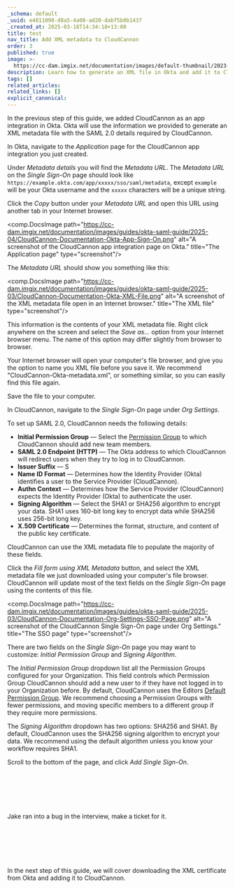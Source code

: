 ```yaml
---
_schema: default
_uuid: e4811090-d8a5-4a08-ad20-dabf5b0b1437
_created_at: 2025-03-18T14:34:18+13:00
title: test
nav_title: Add XML metadata to CloudCannon
order: 3
published: true
image: >-
  https://cc-dam.imgix.net/documentation/images/default-thumbnail/2023-Q4/CloudCannon-Documentation-Thumbnail.png
description: Learn how to generate an XML file in Okta and add it to CloudCannon.
tags: []
related_articles:
related_links: []
explicit_canonical:
---
```

In the previous step of this guide, we added CloudCannon as an app integration in Okta. Okta will use the information we provided to generate an XML metadata file with the SAML 2.0 details required by CloudCannon.

In Okta, navigate to the *Application* page for the CloudCannon app integration you just created.

Under *Metadata details* you will find the *Metadata URL*. The *Metadata URL* on the *Single Sign-On* page should look like `https://example.okta.com/app/xxxxx/sso/saml/metadata`, except `example` will be your Okta username and the `xxxxx` characters will be a unique string.

Click the *Copy* button under your *Metadata URL* and open this URL using another tab in your Internet browser.

<comp.DocsImage path="https://cc-dam.imgix.net/documentation/images/guides/okta-saml-guide/2025-04/CloudCannon-Documentation-Okta-App-Sign-On.png" alt="A screenshot of the CloudCannon app integration page on Okta." title="The Application page" type="screenshot"/>

The *Metadata URL* should show you something like this:

<comp.DocsImage path="https://cc-dam.imgix.net/documentation/images/guides/okta-saml-guide/2025-03/CloudCannon-Documentation-Okta-XML-File.png" alt="A screenshot of the XML metadata file open in an Internet browser." title="The XML file" type="screenshot"/>

This information is the contents of your XML metadata file. Right click anywhere on the screen and select the *Save as...* option from your Internet browser menu. The name of this option may differ slightly from browser to browser.

Your Internet browser will open your computer's file browser, and give you the option to name you XML file before you save it. We recommend "CloudCannon-Okta-metadata.xml", or something similar, so you can easily find this file again.

Save the file to your computer.

In CloudCannon, navigate to the *Single Sign-On* page under *Org Settings*.

To set up SAML 2.0, CloudCannon needs the following details:

* **Initial Permission Group** — Select the [Permission Group](/documentation/articles/what-are-permission-groups/) to which CloudCannon should add new team members.
* **SAML 2.0 Endpoint (HTTP)** — The Okta address to which CloudCannon will redirect users when they try to log in to CloudCannon.
* **Issuer Suffix** — S
* **Name ID Format** — Determines how the Identity Provider (Okta) identifies a user to the Service Provider (CloudCannon).
* **Authn Context** — Determines how the Service Provider (CloudCannon) expects the Identity Provider (Okta) to authenticate the user.
* **Signing Algorithm** — Select the SHA1 or SHA256 algorithm to encrypt your data. SHA1 uses 160-bit long key to encrypt data while SHA256 uses 256-bit long key.
* **X.509 Certificate** — Determines the format, structure, and content of the public key certificate.

CloudCannon can use the XML metadata file to populate the majority of these fields.

Click the *Fill form using XML Metadata* button, and select the XML metadata file we just downloaded using your computer's file browser. CloudCannon will update most of the text fields on the *Single Sign-On* page using the contents of this file.

<comp.DocsImage path="https://cc-dam.imgix.net/documentation/images/guides/okta-saml-guide/2025-03/CloudCannon-Documentation-Org-Settings-SSO-Page.png" alt="A screenshot of the CloudCannon Single Sign-On page under Org Settings." title="The SSO page" type="screenshot"/>

There are two fields on the *Single Sign-On* page you may want to customize: *Initial Permission Group* and *Signing Algorithm*.

The *Initial Permission Group* dropdown list all the Permission Groups configured for your Organization. This field controls which Permission Group CloudCannon should add a new user to if they have not logged in to your Organization before. By default, CloudCannon uses the Editors [Default Permission Group](/documentation/articles/what-are-default-permission-groups/). We recommend choosing a Permission Groups with fewer permissions, and moving specific members to a different group if they require more permissions.

The *Signing Algorithm* dropdown has two options: SHA256 and SHA1. By default, CloudCannon uses the SHA256 signing algorithm to encrypt your data. We recommend using the default algorithm unless you know your workflow requires SHA1.

Scroll to the bottom of the page, and click *Add Single Sign-On*.

&nbsp;

&nbsp;

&nbsp;

Jake ran into a bug in the interview, make a ticket for it.

&nbsp;

&nbsp;

&nbsp;

In the next step of this guide, we will cover downloading the XML certificate from Okta and adding it to CloudCannon.